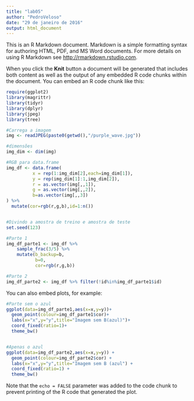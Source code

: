```yaml
---
title: "lab05"
author: "PedroVeloso"
date: "29 de janeiro de 2016"
output: html_document
---
```


This is an R Markdown document. Markdown is a simple formatting syntax for authoring HTML, PDF, and MS Word documents. For more details on using R Markdown see <http://rmarkdown.rstudio.com>.

When you click the **Knit** button a document will be generated that includes both content as well as the output of any embedded R code chunks within the document. You can embed an R code chunk like this:

```r
require(ggplot2)
library(magrittr)
library(tidyr)
library(dplyr)
library(jpeg)
library(tree)

#Carrega a imagem
img <- readJPEG(paste0(getwd(),"/purple_wave.jpg"))

#dimensões
img_dim <- dim(img)

#RGB para data.frame
img_df <- data.frame(
          x = rep(1:img_dim[2],each=img_dim[1]),
          y = rep(img_dim[1]:1,img_dim[2]),
          r = as.vector(img[,,1]),
          g = as.vector(img[,,2]),
          b=as.vector(img[,,3])
) %>% 
  mutate(cor=rgb(r,g,b),id=1:n())


#Divindo a amostra de treino e amostra de teste
set.seed(123)

#Parte 1
img_df_parte1 <- img_df %>% 
    sample_frac(3/5) %>% 
    mutate(b_backup=b,
           b=0,
           cor=rgb(r,g,b))

#Parte 2
img_df_parte2 <- img_df %>% filter(!id%in%img_df_parte1$id)


```

You can also embed plots, for example:

```r

#Parte sem o azul
ggplot(data=img_df_parte1,aes(x=x,y=y))+
  geom_point(colour=img_df_parte1$cor)+
  labs(x="x",y="y",title="Imagem sem B(azul)")+
  coord_fixed(ratio=1)+
  theme_bw()


#Apenas o azul
ggplot(data=img_df_parte2,aes(x=x,y=y)) +
  geom_point(colour=img_df_parte2$cor) +
  labs(x="x",y="y",title="Imagem sem B (azul") +
  coord_fixed(ratio=1) +
  theme_bw()
```

Note that the `echo = FALSE` parameter was added to the code chunk to prevent printing of the R code that generated the plot.

